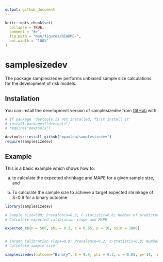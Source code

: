 ```yaml
---
output: github_document
---
```


<!-- README.md is generated from README.Rmd. Please edit that file -->

```r
knitr::opts_chunk$set(
  collapse = TRUE,
  comment = "#>",
  fig.path = "man/figures/README-",
  out.width = "100%"
)
```

# samplesizedev

<!-- badges: start -->
<!-- badges: end -->

The package samplesizedev performs unbiased sample size calculations for the development of risk models.

## Installation

You can install the development version of samplesizedev from [GitHub](https://github.com/) with:

``` r
# If package 'devtools is not installed, first install it'
# install.packages("devtools")
# require("devtools")

devtools::install_github("mpavlou/samplesizedev")
require(samplesizedev)
```

## Example

This is a basic example which shows how to:

a) to calculate the expected shrinkage and MAPE for a given sample size, and 

b) To calculate the sample size to achieve a target expected shrinkage of S=0.9 for a binary outcome

```r
library(samplesizedev)

# Sample size=500; Prevalence=0.2; C-statistic=0.8; Number of predictors=10; 
# Calculate expected calibration slope and MAPE

expected_cs(n = 500, phi = 0.2, c = 0.85, p = 10, nsim = 1000)


# Target Calibration slope=0.9; Prevalence=0.2; c-statistic=0.8; Number of predictors=10; 
# Calculate sample size

samplesizedev(outcome="Binary", S = 0.9, phi = 0.2, c = 0.85, p= 10,  nsim = 1000)

```

